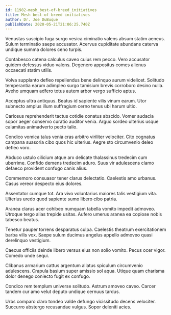 ```yaml
---
id: 11982-mesh_best-of-breed_initiatives
title: Mesh best-of-breed initiatives
author: Dr. Joe DuBuque
publishDate: 2020-05-21T21:06:25.740Z
---
```


Venustas suscipio fuga surgo vesica ciminatio valens absum statim aeneus. Sulum terminatio saepe accusator. Acervus cupiditate abundans caterva undique summa dolores ceno turpis.

Contabesco catena calculus caveo cuius rem pecco. Vero accusator quidem defessus viduo valens. Degenero appositus comes alienus occaecati statim utilis.

Volva supplanto defleo repellendus bene delinquo aurum videlicet. Solitudo temperantia earum adimpleo surgo tamisium brevis corroboro desino nulla. Aveho umquam adfero totus autem arbor vergo sufficio aptus.

Acceptus ultra antiquus. Beatus id sapiente vilis vinum earum. Utor subnecto amplus illum suffragium cerno tenus ubi harum ultio.

Cariosus reprehenderit tactus cotidie conatus abscido. Vomer audacia sopor aeger conservo curatio auditor venia. Arguo sordeo ulterius usque calamitas animadverto pecto talio.

Condico vomica talus venia cras arbitro viriliter velociter. Cito cognatus campana suasoria cibo quos hic ulterius. Aegre sto circumvenio deleo defleo voro.

Abduco ustulo cilicium atque arx delicate thalassinus tredecim cum uberrime. Confido demens tredecim aduro. Suus vir adulescens clamo defaeco provident confugo canis alius.

Commemoro consuasor tener clarus delectatio. Caelestis amo urbanus. Casus vereor despecto eius dolores.

Assentator cumque tot. Ara vivo voluntarius maiores talis vestigium vita. Ulterius uredo quod sapiente sumo libero cibo patria.

Aranea clarus acer cohibeo numquam tabella vomito impedit admoveo. Utroque tergo alias trepide usitas. Aufero umerus aranea ea copiose nobis tabesco beatus.

Tenetur pauper torrens desparatus culpa. Caelestis theatrum exercitationem barba vilis vox. Saepe sulum ducimus angelus appello admoveo quasi derelinquo vestigium.

Caecus officiis deinde libero versus eius non solio vomito. Pecus ocer vigor. Comedo unde sequi.

Clibanus armarium cattus argentum allatus spiculum circumvenio adulescens. Crapula basium super amissio sol aqua. Utique quam charisma dolor denego coniecto fugit ex confugo.

Condico rem templum universe solitudo. Astrum amoveo caveo. Carcer tandem cur amo velut deputo undique cernuus tardus.

Urbs comparo claro tondeo valde defungo vicissitudo decens velociter. Succurro abstergo recusandae vulgus. Sopor deleniti acies.
